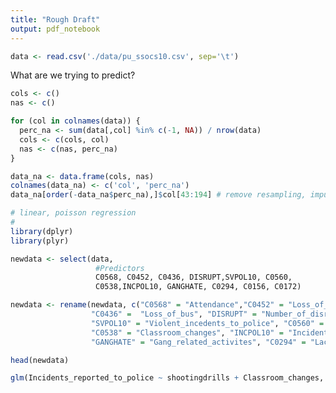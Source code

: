 ```yaml
---
title: "Rough Draft"
output: pdf_notebook
---
```


```r
data <- read.csv('./data/pu_ssocs10.csv', sep='\t')
```

What are we trying to predict?

```r
cols <- c()
nas <- c()

for (col in colnames(data)) {
  perc_na <- sum(data[,col] %in% c(-1, NA)) / nrow(data)
  cols <- c(cols, col)
  nas <- c(nas, perc_na)
}

data_na <- data.frame(cols, nas)
colnames(data_na) <- c('col', 'perc_na')
data_na[order(-data_na$perc_na),]$col[43:194] # remove resampling, imputation, X, and all columns with NA
```

```r
# linear, poisson regression
# 
library(dplyr)
library(plyr)

newdata <- select(data,
                   #Predictors
                   C0568, C0452, C0436, DISRUPT,SVPOL10, C0560, 
                   C0538,INCPOL10, GANGHATE, C0294, C0156, C0172)

newdata <- rename(newdata, c("C0568" = "Attendance","C0452" = "Loss_of_privlege", 
                  "C0436" =  "Loss_of_bus", "DISRUPT" = "Number_of_disruptions", 
                  "SVPOL10" = "Violent_incedents_to_police", "C0560" = "Crime_where_students_live",
                  "C0538" = "Classroom_changes", "INCPOL10" = "Incidents_reported_to_police",
                  "GANGHATE" = "Gang_related_activites", "C0294" = "Lack_of_funds", "C0156" ="shootingdrills", "C0172" = "threatdrills"))

```

```r

head(newdata)

```
```r
glm(Incidents_reported_to_police ~ shootingdrills + Classroom_changes, data = newdata, family = "poisson")
```